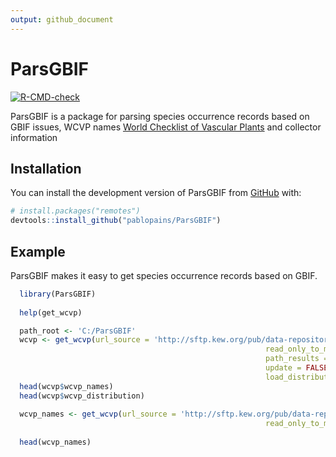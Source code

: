 ---
output: github_document
---

<!-- README.md is generated from README.Rmd. Please edit that file -->

# ParsGBIF

<!-- badges: start -->
[![R-CMD-check](https://github.com/p/ParsGBIF/pablopains/R-CMD-check/badge.svg)](https://github.com/pablopains/ParsGBIF/actions)
<!-- badges: end -->

ParsGBIF is a package for parsing species occurrence records based on GBIF issues, WCVP names [World Checklist of Vascular Plants](https://powo.science.kew.org//) and collector information 

## Installation

You can install the development version of ParsGBIF from [GitHub](https://github.com/) with:

``` r
# install.packages("remotes")
devtools::install_github("pablopains/ParsGBIF")
```

## Example

ParsGBIF makes it easy to get species occurrence records based on GBIF.

```{r example, eval=FALSE}
  library(ParsGBIF)
  
  help(get_wcvp)

  path_root <- 'C:/ParsGBIF'
  wcvp <- get_wcvp(url_source = 'http://sftp.kew.org/pub/data-repositories/WCVP/',
                                                         read_only_to_memory = FALSE
                                                         path_results = path_data,
                                                         update = FALSE,
                                                         load_distribution = TRUE)
  head(wcvp$wcvp_names)
  head(wcvp$wcvp_distribution)
  
  wcvp_names <- get_wcvp(url_source = 'http://sftp.kew.org/pub/data-repositories/WCVP/',
                                                         read_only_to_memory = TRUE)$wcvp_names
  
  head(wcvp_names)
  

```


